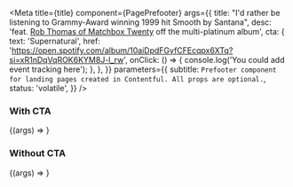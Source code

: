 

<Meta
  title={title}
  component={PagePrefooter}
  args={{
    title:
      "I'd rather be listening to Grammy-Award winning 1999 hit Smooth by Santana",
    desc:
      'feat. [Rob Thomas of Matchbox Twenty](https://en.wikipedia.org/wiki/Rob_Thomas_(musician)) off the multi-platinum album',
    cta: {
      text: 'Supernatural',
      href:
        'https://open.spotify.com/album/10aiDpdFGyfCFEcqpx6XTq?si=xR1nDqVqROK6KYM8J-l_rw',
      onClick: () => {
        console.log('You could add event tracking here');
      },
    },
  }}
  parameters={{
    subtitle: `Prefooter component for landing pages created in Contentful. All props are optional.`,
    status: 'volatile',
  }}
/>

### With CTA

<Canvas withSource="open">
  <Story name="With CTA">{(args) => <PagePrefooter {...args} />}</Story>
</Canvas>

<Props story="With CTA" of={PagePrefooter} />

### Without CTA

<Canvas withSource="open">
  <Story name="Without CTA">
    {(args) => <PagePrefooter {...args} cta={undefined} />}
  </Story>
</Canvas>
